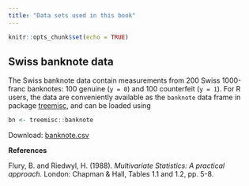 ```yaml
---
title: "Data sets used in this book"
---
```


```r
knitr::opts_chunk$set(echo = TRUE)
```

## Swiss banknote data

The Swiss banknote data contain measurements from 200 Swiss 1000-franc banknotes: 100 genuine (`y = 0`) and 100 counterfeit (`y = 1`). For R users, the data are conveniently available as the `banknote` data frame in package [treemisc](https://github.com/bgreenwell/treemisc), and can be loaded using

```r
bn <- treemisc::banknote
```

Download: [banknote.csv](https://bgreenwell.github.io/treebook/datasets/banknote.csv)

**References**

Flury, B. and Riedwyl, H. (1988). *Multivariate Statistics: A practical approach.* London: Chapman & Hall, Tables 1.1 and 1.2, pp. 5-8.
